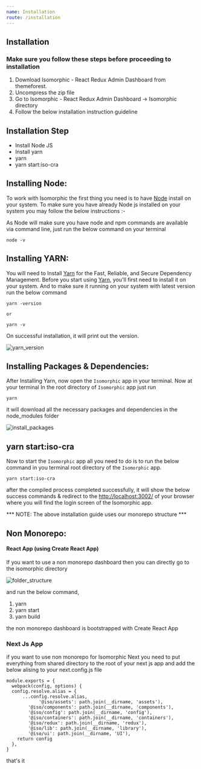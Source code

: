 ```yaml
---
name: Installation
route: /installation
---
```


## Installation

### Make sure you follow these steps before proceeding to installation

1. Download Isomorphic - React Redux Admin Dashboard from themeforest.
2. Uncompress the zip file
3. Go to Isomorphic - React Redux Admin Dashboard -> Isomorphic directory
4. Follow the below installation instruction guideline

## Installation Step
* Install Node JS
* Install yarn
* yarn
* yarn start:iso-cra


## Installing Node:

To work with Isomorphic the first thing you need is to have [Node](https://nodejs.org/) install on your
system. To make sure you have already Node js installed on your system you may
follow the below instructions :-

As Node will make sure you have node and npm commands are available via
command line, just run the below command on your terminal

```
node -v
```

## Installing YARN:
You will need to Install [Yarn](https://yarnpkg.com/) for the Fast, Reliable, and Secure Dependency
Management. Before you start using [Yarn](https://yarnpkg.com/), you'll first need to install it on your
system. And to make sure it running on your system with latest version run the
below command

```
yarn -version

or

yarn -v
```

On successful installation, it will print out the version.

![yarn_version](./images/yarn_version.jpg)

## Installing Packages & Dependencies:
After Installing Yarn, now open the `Isomorphic` app in your terminal. Now at your terminal In the root directory of `Isomorphic` app just run

```
yarn
```

it will download all the necessary packages and dependencies in the
node_modules folder

![install_packages](./images/install_packages.png)

## yarn start:iso-cra

Now	to start the `Isomorphic` app all you need to do is	to	run	the	below
command	in	you	terminal	root	directory	of	the	 	`Isomorphic`		app.

```
yarn start:iso-cra
```

after	the	compiled	process	completed	successfully,	it	will	show	the	below	success
commands	&	redirect	to	the	 	[http://localhost:3002/](http://localhost:3002/)		of	your	browser	where
you	will	find	the	login	screen	of	the	 	Isomorphic		app.

*** NOTE:	The	above	installation	guide	uses	our
monorepo	structure ***

## Non	Monorepo:

#### React	App	(using	Create	React	App)

If	you	want	to	use	a	non	monorepo	dashboard	then	you	can	directly	go	to	the
isomorphic	directory

![folder_structure](./images/folder_structure.jpg)

and	run	the	below	command,

1. yarn
2. yarn	start
3. yarn	build

the non monorepo dashboard is bootstrapped with Create React App

### Next Js App
if you want to use non monorepo for Isomorphic Next you need to put everything from shared directory to the root of your next js app and add the below alising to your next.config.js file

```
module.exports = {
  webpack(config, options) {
  config.resolve.alias = {
      ...config.resolve.alias,
            '@iso/assets': path.join(__dirname, 'assets'),
        '@iso/components': path.join(__dirname, 'components'),
        '@iso/config': path.join(__dirname, 'config'),
        '@iso/containers': path.join(__dirname, 'containers'),
        '@iso/redux': path.join(__dirname, 'redux'),
        '@iso/lib': path.join(__dirname, 'library'),
        '@iso/ui': path.join(__dirname, 'UI'),
    return config
  },
}
```
that's it